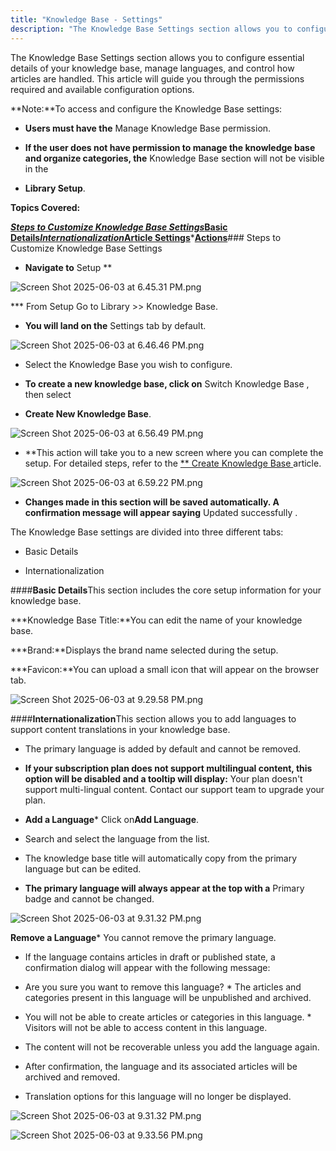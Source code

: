 ```yaml
---
title: "Knowledge Base - Settings"
description: "The Knowledge Base Settings section allows you to configure essential details of your knowledge base, manage languages, and control how articles are h..."
---
```


The Knowledge Base Settings section allows you to configure essential details of your knowledge base, manage languages, and control how articles are handled. This article will guide you through the permissions required and available configuration options.

<Note>
**Note:**To access and configure the Knowledge Base settings:

* **Users must have the** Manage Knowledge Base permission.

* **If the user does not have permission to manage the knowledge base and organize categories, the** Knowledge Base section will not be visible in the

* **Library Setup**.

</Note>

**Topics Covered:**

***[Steps to Customize Knowledge Base Settings](https://support.salesmate.io/hc/en-us/articles/44523563963929-Knowledge-Base-Settings#h_01JVVN9GSDZGYXPAEZMVN1N098)*****[Basic Details](https://support.salesmate.io/hc/en-us/articles/44523563963929-Knowledge-Base-Settings#h_01JW3G8XDMFXCEQNY89FF7EGG1)*****[Internationalization](https://support.salesmate.io/hc/en-us/articles/44523563963929-Knowledge-Base-Settings#h_01JVVN9GSD51FJ8WA9PEFQPRXW)*****[Article Settings](https://support.salesmate.io/hc/en-us/articles/44523563963929-Knowledge-Base-Settings#h_01JVVN9GSDP3XY49KTJ61012E4)*****[Actions](https://support.salesmate.io/hc/en-us/articles/44523563963929-Knowledge-Base-Settings#h_01JVVN9GSD7D3JQ2EW16M8S134)**### Steps to Customize Knowledge Base Settings

* **Navigate to** Setup **

![Screen Shot 2025-06-03 at 6.45.31 PM.png](./images/Screen-Shot-2025-06-03-at-6.45.31-PM.png)

*** From Setup Go to Library >> Knowledge Base.

* **You will land on the** Settings tab by default.

![Screen Shot 2025-06-03 at 6.46.46 PM.png](./images/Screen-Shot-2025-06-03-at-6.46.46-PM.png)

* Select the Knowledge Base you wish to configure.

* **To create a new knowledge base, click on** Switch Knowledge Base , then select

* **Create New Knowledge Base**.

![Screen Shot 2025-06-03 at 6.56.49 PM.png](./images/Screen-Shot-2025-06-03-at-6.56.49-PM.png)

* **This action will take you to a new screen where you can complete the setup.   For detailed steps, refer to the [** Create Knowledge Base ](https://support.salesmate.io/hc/en-us/articles/44523545166489) article.

![Screen Shot 2025-06-03 at 6.59.22 PM.png](./images/Screen-Shot-2025-06-03-at-6.59.22-PM.png)

* **Changes made in this section will be saved automatically. A confirmation message will appear saying** Updated successfully .

The Knowledge Base settings are divided into three different tabs:

* Basic Details

* Internationalization

####**Basic Details**This section includes the core setup information for your knowledge base.

***Knowledge Base Title:**You can edit the name of your knowledge base.

***Brand:**Displays the brand name selected during the setup.

***Favicon:**You can upload a small icon that will appear on the browser tab.

![Screen Shot 2025-06-03 at 9.29.58 PM.png](./images/Screen-Shot-2025-06-03-at-9.29.58-PM.png)

####**Internationalization**This section allows you to add languages to support content translations in your knowledge base.

* The primary language is added by default and cannot be removed.

* **If your subscription plan does not support multilingual content, this option will be disabled and a tooltip will display:** Your plan doesn't support multi-lingual content. Contact our support team to upgrade your plan.

* **Add a Language*** Click on**Add Language**.

* Search and select the language from the list.

* The knowledge base title will automatically copy from the primary language but can be edited.

* **The primary language will always appear at the top with a** Primary badge and cannot be changed.

![Screen Shot 2025-06-03 at 9.31.32 PM.png](./images/Screen-Shot-2025-06-03-at-9.31.32-PM.png)

**Remove a Language*** You cannot remove the primary language.

* If the language contains articles in draft or published state, a confirmation dialog will appear with the following message:

* Are you sure you want to remove this language? * The articles and categories present in this language will be unpublished and archived.

* You will not be able to create articles or categories in this language. * Visitors will not be able to access content in this language.

* The content will not be recoverable unless you add the language again.

* After confirmation, the language and its associated articles will be archived and removed.

* Translation options for this language will no longer be displayed.

![Screen Shot 2025-06-03 at 9.31.32 PM.png](./images/Screen-Shot-2025-06-03-at-9.31.32-PM.png)

![Screen Shot 2025-06-03 at 9.33.56 PM.png](./images/Screen-Shot-2025-06-03-at-9.33.56-PM.png)

